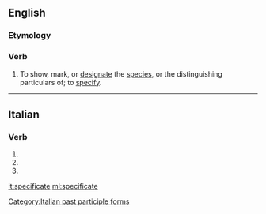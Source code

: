 ==English==

===Etymology===
{{suffix|en|specific|ate}}

===Verb===
{{en-verb|specificat}}

# {{lb|en|obsolete|transitive}} To show, mark, or [[designate]] the [[species]], or the distinguishing particulars of; to [[specify]].
#: {{rfquotek|Sir M. Hale}}

{{Webster 1913}}

----

==Italian==

===Verb===
{{head|it|verb form}}

# {{inflection of|specificare||2|p|pres|indc|lang=it}}
# {{inflection of|specificare||2|p|impr|lang=it}}
# {{feminine plural of|specificato|lang=it}}

[[Category:Italian past participle forms]]

[[it:specificate]]
[[ml:specificate]]